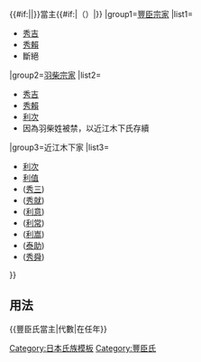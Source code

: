 {{Navbox
|bodyclass=hlist

|name=豐臣氏當主
|title=[[FILE:Taiko Giri.svg|20px|太閤桐紋]]{{#if:{{{1|}}}|{{{1|}}}|[[豐臣氏]]}}{{#if:{{{2|}}}|{{{2|}}}|}}當主{{#if:{{{3|}}}|（{{{3|}}}）|}}
|group1=[[豐臣氏|豐臣宗家]]
|list1=
*[[豐臣秀吉|秀吉]]
*[[豐臣秀賴|秀賴]]
*斷絕
|group2=[[羽柴氏|羽柴宗家]]
|list2=
*[[豐臣秀吉|秀吉]]
*[[豐臣秀賴|秀賴]]
*[[木下利次|利次]]
*因為羽柴姓被禁，以近江木下氏存續
|group3=近江木下家
|list3=
*[[木下利次|利次]]
*[[木下利值|利值]]
*([[木下秀三|秀三]])
*([[木下秀就|秀就]])
*([[木下利意|利意]])
*([[木下利常|利常]])
*([[木下利嵩|利嵩]])
*([[木下泰助|泰助]])
*([[木下秀舜|秀舜]])
}}<noinclude>
==用法 ==
<nowiki>{{豐臣氏當主|代數|在任年}}</nowiki>
[[Category:日本氏族模板]]
[[Category:豐臣氏]]
</noinclude>